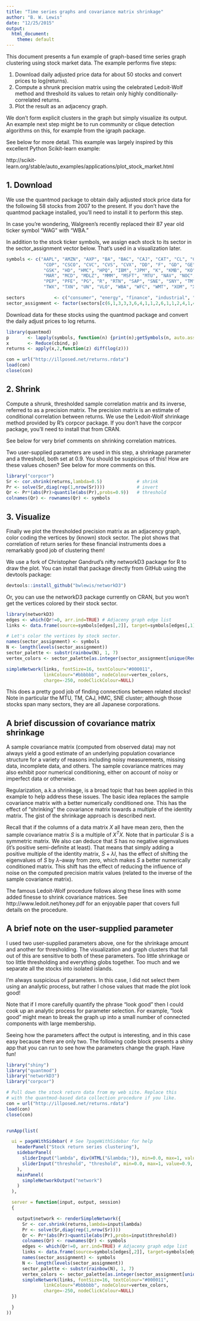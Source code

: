 ```yaml
---
title: "Time series graphs and covariance matrix shrinkage"
author: "B. W. Lewis"
date: "12/25/2015"
output:
  html_document:
    theme: default
---
```


This document presents a fun example of graph-based time series graph clustering
using stock market data. The example performs five steps:

1. Download daily adjusted price data for about 50 stocks
   and convert prices to log(returns).
2. Compute a shrunk precision matrix using the celebrated Ledoit-Wolf method and
   threshold its values to retain only highly conditionally-correlated returns.
3. Plot the result as an adjacency graph.

We don't form explicit clusters in the graph but simply visualize its output.
An example next step might be to run community or clique detection algorithms
on this, for example from the igraph package.

See below for more detail. This example was largely inspired by this excellent
Python Scikit-learn example:

http://scikit-learn.org/stable/auto_examples/applications/plot_stock_market.html


## 1. Download

We use the quantmod package to obtain daily adjusted stock price data for the
following 58 stocks from 2007 to the present. If you don't have the quantmod
package installed, you'll need to install it to perform this step.

In case you're wondering, Walgreen's recently replaced their 87 year old ticker
symbol "WAG" with "WBA."

In addition to the stock ticker symbols, we assign each stock to its sector in
the sector_assignment vector below. That's used in a visualization later.

```r
symbols <- c("AAPL", "AMZN", "AXP", "BA", "BAC", "CAJ", "CAT", "CL", "CMCSA",
              "COP", "CSCO", "CVC", "CVS", "CVX", "DD", "F", "GD", "GE", "GS",
              "GSK", "HD", "HMC", "HPQ", "IBM", "JPM", "K", "KMB", "KO", "LMT",
              "MAR", "MCD", "MDLZ", "MMM", "MSFT", "MTU", "NAV", "NOC", "NVS",
              "PEP", "PFE", "PG", "R", "RTN", "SAP", "SNE", "SNY", "TM", "TOT",
              "TWX", "TXN", "UN", "VLO", "WBA", "WFC", "WMT", "XOM", "XRX", "YHOO")

sectors           <- c("consumer", "energy", "finance", "industrial", "pharma", "tech")
sector_assignment <- factor(sectors[c(6,1,3,3,3,6,4,1,1,2,6,1,1,2,4,1,4,4,3,5,1,1,6,6,3,1,1,1,4,1,                                                                1,1,4,6,3,4,4,5,1,5,1,4,4,6,6,5,1,2,1,6,1,2,1,3,1,2,6,6)])
```
Download data for these stocks using the quantmod package and convert the
daily adjust prices to log returns.
```r
library(quantmod)
p       <- lapply(symbols, function(n) {print(n);getSymbols(n, auto.assign=FALSE)[,4]})
x       <- Reduce(cbind, p)
returns <- apply(x,2,function(z) diff(log(z)))
```
```r
con = url("http://illposed.net/returns.rdata")
load(con)
close(con)
```

## 2. Shrink

Compute a shrunk, thresholded sample correlation matrix and its inverse,
referred to as a precision matrix.  The precision matrix is an estimate of
conditional correlation between returns. We use the Ledoit-Wolf shrinkage
method provided by R's corpcor package. If you don't have the corpcor package,
you'll need to install that from CRAN.

See below for very brief comments on shrinking correlation matrices.

Two user-supplied parameters are used in this step, a shrinkage parameter
and a threshold, both set at 0.9. You should be suspicious of this! How
are these values chosen? See below for more comments on this.

```r
library("corpcor")
Sr <- cor.shrink(returns,lambda=0.5)             # shrink
Pr <- solve(Sr,diag(rep(1,nrow(Sr))))            # invert
Qr <- Pr*(abs(Pr)>quantile(abs(Pr),probs=0.9))   # threshold
colnames(Qr) <- rownames(Qr) <- symbols
```

## 3. Visualize

Finally we plot the thresholded precision matrix as an adjacency graph, color
coding the vertices by (known) stock sector. The plot shows that correlation
of return series for these financial instruments does a remarkably good job
of clustering them!

We use a fork of Christopher Gandrud's nifty networkD3 package for R to
draw the plot. You can install that package directly from GitHub using the
devtools package:
```r
devtools::install_github("bwlewis/networkD3")
```
Or, you can use the networkD3 package currently on CRAN, but you won't get
the vertices colored by their stock sector.

```r
library(networkD3)
edges <- which(Qr!=0, arr.ind=TRUE) # Adjaceny graph edge list
links <- data.frame(source=symbols[edges[,2]], target=symbols[edges[,1]])

# Let's color the vertices by stock sector.
names(sector_assignment) <- symbols
N <- length(levels(sector_assignment))
sector_palette <- substr(rainbow(N), 1, 7)
vertex_colors <- sector_palette[as.integer(sector_assignment[unique(Reduce(c,t(links)))])]

simpleNetwork(links, fontSize=16, textColour="#000011",
              linkColour="#bbbbbb", nodeColour=vertex_colors,
              charge=-250, nodeClickColour=NULL)
```
This does a pretty good job of finding connections between related stocks!
Note in particular the MTU, TM, CAJ, HMC, SNE cluster; although those stocks
span many sectors, they are all Japanese corporations.


## A brief discussion of covariance matrix shrinkage

A sample covariance matrix (computed from observed data) may not always yield a
good estimate of an underlying population covariance structure for a variety of
reasons including noisy measurements, missing data, incomplete data, and
others.  The sample covariance matrices may also exhibit poor numerical
conditioning, either on account of noisy or imperfect data or otherwise.

Regularization, a.k.a shrinkage, is a broad topic that has been applied
in this example to help address these issues. The basic idea replaces the
sample covariance matrix with a better numerically conditioned one. This
has the effect of "shrinking" the covariance matrix towards a multiple of the
identity matrix.  The gist of the shrinkage approach is described next.

Recall that if the columns of a data matrix $X$ all have mean zero, then the
sample covariance matrix $S$ is a multiple of $X^T X$. Note that in particular
$S$ is a symmetric matrix. We also can deduce that $S$ has no negative
eigenvalues (it's positive semi-definite at least). That means that simply
adding a positive multiple of the identity matrix, $S + \lambda I$, has the
effect of shifting the eigenvalues of $S$ by $\lambda$--away from zero, which
makes $S$ a better numerically conditioned matrix. This shift has the effect
of reducing the influence of noise on the computed precision matrix values
(related to the inverse of the sample covariance matrix).

The famous Ledoit-Wolf procedure follows along these lines with some added
finesse to shrink covariance matrices.
See http://www.ledoit.net/honey.pdf for an enjoyable paper that covers
full details on the procedure.


## A brief note on the user-supplied parameter

I used two user-supplied parameters above, one for the shrinkage
amount and another for thresholding. The visualization and graph clusters that
fall out of this are sensitive to both of these parameters. Too little shrinkage
or too little thresholding and everything globs together. Too much and we separate
all the stocks into isolated islands.

I'm always suspicious of parameters. In this case, I did not select them
using an analytic process, but rather I chose values that made the plot look good!

Note that if I more carefully quantify the phrase "look good" then I could
cook up an analytic process for parameter selection. For example, "look good"
might mean to break the graph up into a small number of connected components
with large membership.

Seeing how the parameters affect the output is interesting, and in this case
easy because there are only two. The following code block presents a shiny
app that you can run to see how the parameters change the graph. Have fun!


```r
library("shiny")
library("quantmod")
library("networkD3")
library("corpcor")

# Pull down the stock return data from my web site. Replace this
# with the quantmod-based data collection procedure if you like.
con = url("http://illposed.net/returns.rdata")
load(con)
close(con)


runApp(list(

  ui = pageWithSidebar( # See ?pageWithSidebar for help
    headerPanel("Stock return series clustering"),
    sidebarPanel(
      sliderInput("lambda", div(HTML("&lambda;")), min=0.0, max=1, value=0.2, step=0.01),
      sliderInput("threshold", "threshold", min=0.0, max=1, value=0.9, step=0.01)
    ),
    mainPanel(
      simpleNetworkOutput("network")
    )
  ),

  server = function(input, output, session)
  {

    output$network <- renderSimpleNetwork({
      Sr <- cor.shrink(returns,lambda=input$lambda)
      Pr <- solve(Sr,diag(rep(1,nrow(Sr))))
      Qr <- Pr*(abs(Pr)>quantile(abs(Pr),probs=input$threshold))
      colnames(Qr) <- rownames(Qr) <- symbols
      edges <- which(Qr!=0, arr.ind=TRUE) # Adjaceny graph edge list
      links <- data.frame(source=symbols[edges[,2]], target=symbols[edges[,1]])
      names(sector_assignment) <- symbols
      N <- length(levels(sector_assignment))
      sector_palette <- substr(rainbow(N), 1, 7)
      vertex_colors <- sector_palette[as.integer(sector_assignment[unique(Reduce(c,t(links)))])]
      simpleNetwork(links, fontSize=16, textColour="#000011",
              linkColour="#bbbbbb", nodeColour=vertex_colors,
              charge=-250, nodeClickColour=NULL)
  })

  }
))

```
